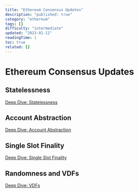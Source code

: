 ```yaml
---
title: "Ethereum Consensus Updates"
description: "published: true"
category: "ethereum"
tags: []
difficulty: "intermediate"
updated: "2023-01-11"
readingTime: 1
toc: true
related: []
---
```


# Ethereum Consensus Updates

## Statelessness

[Deep Dive: Statelessness](/ethereum/statelessness)

## Account Abstraction

[Deep Dive: Account Abstraction](/ethereum/account-abstraction)

## Single Slot Finality

[Deep Dive: Single Slot Finality](/ethereum/single-slot-finality)

## Randomness and VDFs

[Deep Dive: VDFs](/ethereum/vdf)
